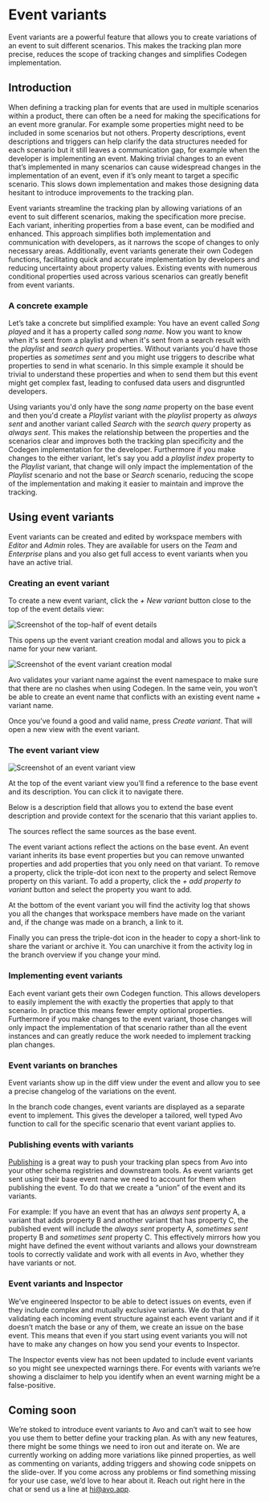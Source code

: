 
# Event variants

Event variants are a powerful feature that allows you to create variations of an event to suit different scenarios. This makes the tracking plan more precise, reduces the scope of tracking changes and simplifies Codegen implementation.

## Introduction

When defining a tracking plan for events that are used in multiple scenarios within a product, there can often be a need for making the specifications for an event more granular. For example some properties might need to be included in some scenarios but not others. Property descriptions, event descriptions and triggers can help clarify the data structures needed for each scenario but it still leaves a communication gap, for example when the developer is implementing an event. Making trivial changes to an event that’s implemented in many scenarios can cause widespread changes in the implementation of an event, even if it’s only meant to target a specific scenario. This slows down implementation and makes those designing data hesitant to introduce improvements to the tracking plan.

Event variants streamline the tracking plan by allowing variations of an event to suit different scenarios, making the specification more precise. Each variant, inheriting properties from a base event, can be modified and enhanced. This approach simplifies both implementation and communication with developers, as it narrows the scope of changes to only necessary areas. Additionally, event variants generate their own Codegen functions, facilitating quick and accurate implementation by developers and reducing uncertainty about property values. Existing events with numerous conditional properties used across various scenarios can greatly benefit from event variants.

### A concrete example

Let’s take a concrete but simplified example: You have an event called _Song played_ and it has a property called _song name_. Now you want to know when it's sent from a playlist and when it's sent from a search result with the _playlist_ and _search query_ properties. Without variants you'd have those properties as _sometimes sent_ and you might use triggers to describe what properties to send in what scenario. In this simple example it should be trivial to understand these properties and when to send them but this event might get complex fast, leading to confused data users and disgruntled developers. 

Using variants you'd only have the _song name_ property on the base event and then you'd create a _Playlist_ variant with the _playlist_ property as _always sent_ and another variant called _Search_ with the _search query_ property as _always sent_. This makes the relationship between the properties and the scenarios clear and improves both the tracking plan specificity and the Codegen implementation for the developer. Furthermore if you make changes to the either variant, let's say you add a _playlist index_ property to the _Playlist_ variant, that change will only impact the implementation of the _Playlist_ scenario and not the base or _Search_ scenario, reducing the scope of the implementation and making it easier to maintain and improve the tracking.

## Using event variants

Event variants can be created and edited by workspace members with _Editor_ and _Admin_ roles. They are available for users on the _Team_ and _Enterprise_ plans and you also get full access to event variants when you have an active trial.

### Creating an event variant

To create a new event variant, click the _+ New variant_ button close to the top of the event details view: 

![Screenshot of the top-half of event details](/images/event-variants/event-details.png)

This opens up the event variant creation modal and allows you to pick a name for your new variant. 

![Screenshot of the event variant creation modal](/images/event-variants/create-event-variant-modal.png)

<Callout type="info" emoji="💡">Avo validates your variant name against the event namespace to make sure that there are no clashes when using Codegen. In the same vein, you won’t be able to create an event name that conflicts with an existing event name + variant name.</Callout>

Once you’ve found a good and valid name, press _Create variant_. That will open a new view with the event variant. 

### The event variant view

![Screenshot of an event variant view](/images/event-variants/event-variant.png)

At the top of the event variant view you’ll find a reference to the base event and its description. You can click it to navigate there.

Below is a description field that allows you to extend the base event description and provide context for the scenario that this variant applies to.

The sources reflect the same sources as the base event.

The event variant actions reflect the actions on the base event. An event variant inherits its base event properties but you can remove unwanted properties and add properties that you only need on that variant. To remove a property, click the triple-dot icon next to the property and select Remove property on this variant. To add a property, click the _+ add property to variant_ button and select the property you want to add. 

At the bottom of the event variant you will find the activity log that shows you all the changes that workspace members have made on the variant and, if the change was made on a branch, a link to it.

Finally you can press the triple-dot icon in the header to copy a short-link to share the variant or archive it. You can unarchive it from the activity log in the branch overview if you change your mind.


### Implementing event variants

Each event variant gets their own Codegen function. This allows developers to easily implement the with exactly the properties that apply to that scenario. In practice this means fewer empty optional properties. Furthermore if you make changes to the event variant, those changes will only impact the implementation of that scenario rather than all the event instances and can greatly reduce the work needed to implement tracking plan changes. 

### Event variants on branches

Event variants show up in the diff view under the event and allow you to see a precise changelog of the variations on the event.

In the branch code changes, event variants are displayed as a separate event to implement. This gives the developer a tailored, well typed Avo function to call for the specific scenario that event variant applies to.

### Publishing events with variants
[Publishing](/publishing/publishing/overview) is a great way to push your tracking plan specs from Avo into your other schema registries and downstream tools. As event variants get sent using their base event name we need to account for them when publishing the event. To do that we create a “union” of the event and its variants. 

For example: If you have an event that has an _always sent_ property A, a variant that adds property B and another variant that has property C, the published event will include the _always sent_ property A, _sometimes sent_ property B and _sometimes sent_ property C. This effectively mirrors how you might have defined the event without variants and allows your downstream tools to correctly validate and work with all events in Avo, whether they have variants or not.

### Event variants and Inspector 

We’ve engineered Inspector to be able to detect issues on events, even if they include complex and mutually exclusive variants. We do that by validating each incoming event structure against each event variant and if it doesn’t match the base or any of them, we create an issue on the base event. This means that even if you start using event variants you will not have to make any changes on how you send your events to Inspector. 

<Callout emoji="⚠️">The Inspector events view has not been updated to include event variants so you might see unexpected warnings there. For events with variants we’re showing a disclaimer to help you identify when an event warning might be a false-positive.</Callout>

## Coming soon

We’re stoked to introduce event variants to Avo and can’t wait to see how you use them to better define your tracking plan. As with any new features, there might be some things we need to iron out and iterate on. We are currently working on adding more variations like pinned properties, as well as commenting on variants, adding triggers and showing code snippets on the slide-over. If you come across any problems or find something missing for your use case, we’d love to hear about it. Reach out right here in the chat or send us a line at [hi@avo.app](mailto:hi@avo.app). 

